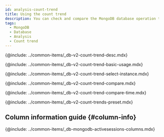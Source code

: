 ```yaml
---
id: analysis-count-trend
title: Using the count trend
description: You can check and compare the MongoDB database operation trends.
tags:
  - MongoDB
  - Database
  - Analysis
  - Count trend
---
```


<!-- description-->

{@include: ../common-items/_db-v2-count-trend-desc.mdx}

<!-- ## 기본 화면 안내-->

{@include: ../common-items/_db-v2-count-trend-basic-usage.mdx} 

<!-- ### 비교 대상 선택하기-->

{@include: ../common-items/_db-v2-count-trend-select-instance.mdx} 

<!-- ### 액티브 세션 정보 비교하기-->

{@include: ../common-items/_db-v2-count-trend-compare.mdx} 

<!-- ### 특정 시간 비교하기-->

{@include: ../common-items/_db-v2-count-trend-compare-time.mdx} 

<!--## 프리셋-->

{@include: ../common-items/_db-v2-count-trends-preset.mdx} 

## Column information guide {#column-info}

{@include: ../common-items/_db-mongodb-activesessions-columns.mdx}
